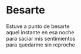 # Besarte {-}


Estuve a punto de besarte<br>
aquel instante en esa noche<br>
para saciar mis sentimientos<br>
para quedarme sin reproche
